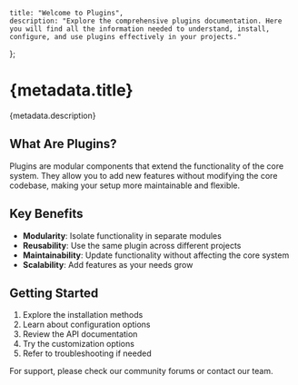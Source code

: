 	title: "Welcome to Plugins",
	description: "Explore the comprehensive plugins documentation. Here you will find all the information needed to understand, install, configure, and use plugins effectively in your projects."
};

# {metadata.title}

{metadata.description}

## What Are Plugins?

Plugins are modular components that extend the functionality of the core system. They allow you to add new features without modifying the core codebase, making your setup more maintainable and flexible.

## Key Benefits

- **Modularity**: Isolate functionality in separate modules
- **Reusability**: Use the same plugin across different projects
- **Maintainability**: Update functionality without affecting the core system
- **Scalability**: Add features as your needs grow

## Getting Started

1. Explore the installation methods
2. Learn about configuration options
3. Review the API documentation
4. Try the customization options
5. Refer to troubleshooting if needed

For support, please check our community forums or contact our team.
